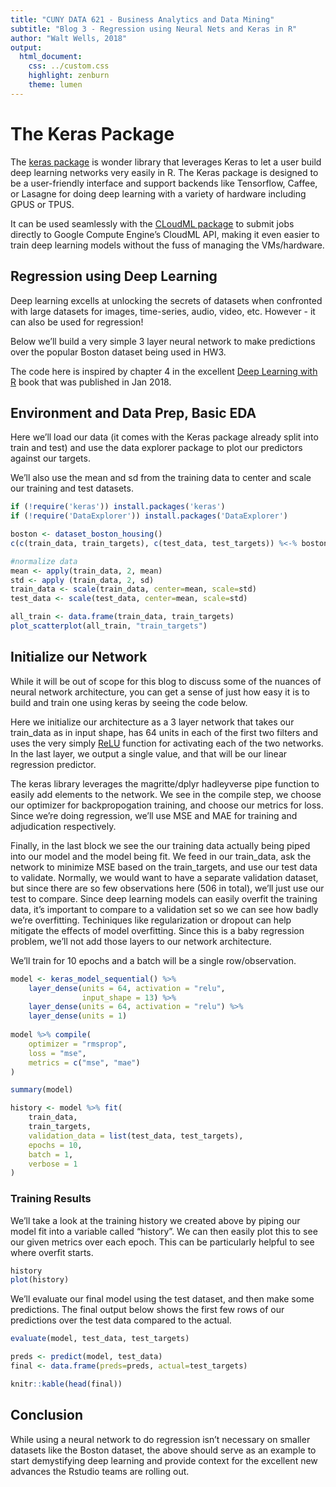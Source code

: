 ```yaml
---
title: "CUNY DATA 621 - Business Analytics and Data Mining"
subtitle: "Blog 3 - Regression using Neural Nets and Keras in R"
author: "Walt Wells, 2018"
output:
  html_document:
    css: ../custom.css
    highlight: zenburn
    theme: lumen
---
```

# The Keras Package

The [keras package](https://tensorflow.rstudio.com/keras/) is wonder library that leverages Keras to let a user build deep learning networks very easily in R.   The Keras package is designed to be a user-friendly interface and support backends like Tensorflow, Caffee, or Lasagne for doing deep learning with a variety of hardware including GPUS or TPUS.  

It can be used seamlessly with the [CLoudML package](https://tensorflow.rstudio.com/tools/cloudml/articles/getting_started.html) to submit jobs directly to Google Compute Engine's CloudML API, making it even easier to train deep learning models without the fuss of managing the VMs/hardware.  

## Regression using Deep Learning

Deep learning excells at unlocking the secrets of datasets when confronted with large datasets for images, time-series, audio, video, etc.   However - it can also be used for regression!

Below we'll build a very simple 3 layer neural network to make predictions over the popular Boston dataset being used in HW3.  

The code here is inspired by chapter 4 in the excellent [Deep Learning with R](https://www.manning.com/books/deep-learning-with-r) book that was published in Jan 2018.  

## Environment and Data Prep, Basic EDA

Here we'll load our data (it comes with the Keras package already split into train and test) and use the data explorer package to plot our predictors against our targets. 

We'll also use the mean and sd from the training data to center and scale our training and test datasets.

```r
if (!require('keras')) install.packages('keras')
if (!require('DataExplorer')) install.packages('DataExplorer')

boston <- dataset_boston_housing()
c(c(train_data, train_targets), c(test_data, test_targets)) %<-% boston

#normalize data
mean <- apply(train_data, 2, mean)
std <- apply (train_data, 2, sd)
train_data <- scale(train_data, center=mean, scale=std)
test_data <- scale(test_data, center=mean, scale=std)

all_train <- data.frame(train_data, train_targets)
plot_scatterplot(all_train, "train_targets")
```

## Initialize our Network

While it will be out of scope for this blog to discuss some of the nuances of neural network architecture, you can get a sense of just how easy it is to build and train one using keras by seeing the code below.   

Here we initialize our architecture as a 3 layer network that takes our train_data as in input shape, has 64 units in each of the first two filters and uses the very simply [ReLU](https://en.wikipedia.org/wiki/Rectifier_(neural_networks)) function for activating each of the two networks.   In the last layer, we output a single value, and that will be our linear regression predictor. 

The keras library leverages the magritte/dplyr hadleyverse pipe function to easily add elements to the network.   We see in the compile step, we choose our optimizer for backpropogation training, and choose our metrics for loss.  Since we're doing regression, we'll use MSE and MAE for training and adjudication respectively.

Finally, in the last block we see the our training data actually being piped into our model and the model being fit.  We feed in our train_data, ask the network to minimize MSE based on the train_targets, and use our test data to validate.   Normally, we would want to have a separate validation dataset, but since there are so few observations here (506 in total), we'll just use our test to compare.   Since deep learning models can easily overfit the training data, it's important to compare to a validation set so we can see how badly we're overfitting.  Techiniques like regularization or dropout can help mitigate the effects of model overfitting.   Since this is a baby regression problem, we'll not add those layers to our network architecture. 

We'll train for 10 epochs and a batch will be a single row/observation. 

```r
model <- keras_model_sequential() %>%
    layer_dense(units = 64, activation = "relu", 
                input_shape = 13) %>%
    layer_dense(units = 64, activation = "relu") %>%
    layer_dense(units = 1)
    
model %>% compile(
    optimizer = "rmsprop",
    loss = "mse", 
    metrics = c("mse", "mae")
)

summary(model)

history <- model %>% fit(
    train_data,
    train_targets,
    validation_data = list(test_data, test_targets),
    epochs = 10, 
    batch = 1, 
    verbose = 1
)
```

### Training Results

We'll take a look at the training history we created above by piping our model fit into a variable called "history".   We can then easily plot this to see our given metrics over each epoch.   This can be particularly helpful to see where overfit starts.   

```r
history
plot(history)
```

We'll evaluate our final model using the test dataset, and then make some predictions.   The final output below shows the first few rows of our predictions over the test data compared to the actual.

```r
evaluate(model, test_data, test_targets)

preds <- predict(model, test_data)
final <- data.frame(preds=preds, actual=test_targets)

knitr::kable(head(final))
```

## Conclusion

While using a neural network to do regression isn't necessary on smaller datasets like the Boston dataset, the above should serve as an example to start demystifying deep learning and provide context for the excellent new advances the Rstudio teams are rolling out.   
